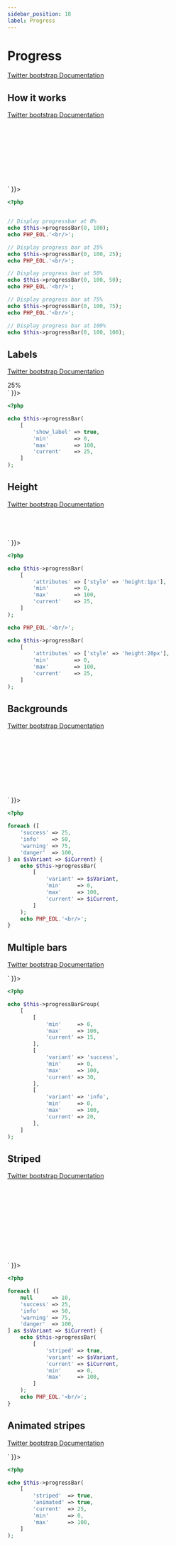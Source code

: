 ```yaml
---
sidebar_position: 18
label: Progress
---
```



# Progress

[Twitter bootstrap Documentation](https://getbootstrap.com/docs/5.1/components/progress/)

## How it works

[Twitter bootstrap Documentation](https://getbootstrap.com/docs/5.1/components/progress/#example)

<Tabs>
<TabItem value="result" label="Result" default>
  <HtmlCode bootstrapVersion="5.1">
      <div dangerouslySetInnerHTML={{ __html: `<div class="progress">
    <div aria-valuemax="100" aria-valuemin="0" aria-valuenow="0" class="progress-bar" role="progressbar"></div>
</div>
<br></br>
<div class="progress">
    <div aria-valuemax="100" aria-valuemin="0" aria-valuenow="25" class="progress-bar" role="progressbar" style="width: 25%;"></div>
</div>
<br></br>
<div class="progress">
    <div aria-valuemax="100" aria-valuemin="0" aria-valuenow="50" class="progress-bar" role="progressbar" style="width: 50%;"></div>
</div>
<br></br>
<div class="progress">
    <div aria-valuemax="100" aria-valuemin="0" aria-valuenow="75" class="progress-bar" role="progressbar" style="width: 75%;"></div>
</div>
<br></br>
<div class="progress">
    <div aria-valuemax="100" aria-valuemin="0" aria-valuenow="100" class="progress-bar" role="progressbar" style="width: 100%;"></div>
</div>` }}></div>
  </HtmlCode>
</TabItem>
<TabItem value="source" label="Source">

```php
<?php


// Display progressbar at 0%
echo $this->progressBar(0, 100);
echo PHP_EOL.'<br/>';

// Display progress bar at 25%
echo $this->progressBar(0, 100, 25);
echo PHP_EOL.'<br/>';

// Display progress bar at 50%
echo $this->progressBar(0, 100, 50);
echo PHP_EOL.'<br/>';

// Display progress bar at 75%
echo $this->progressBar(0, 100, 75);
echo PHP_EOL.'<br/>';

// Display progress bar at 100%
echo $this->progressBar(0, 100, 100);

```

</TabItem>
</Tabs>

## Labels

[Twitter bootstrap Documentation](https://getbootstrap.com/docs/5.1/components/progress/#labels)

<Tabs>
<TabItem value="result" label="Result" default>
  <HtmlCode bootstrapVersion="5.1">
      <div dangerouslySetInnerHTML={{ __html: `<div class="progress">
    <div aria-valuemax="100" aria-valuemin="0" aria-valuenow="25" class="progress-bar" role="progressbar" style="width: 25%;">
        25%
    </div>
</div>` }}></div>
  </HtmlCode>
</TabItem>
<TabItem value="source" label="Source">

```php
<?php

echo $this->progressBar(
    [
        'show_label' => true,
        'min'        => 0,
        'max'        => 100,
        'current'    => 25,
    ]
);

```

</TabItem>
</Tabs>

## Height

[Twitter bootstrap Documentation](https://getbootstrap.com/docs/5.1/components/progress/#height)

<Tabs>
<TabItem value="result" label="Result" default>
  <HtmlCode bootstrapVersion="5.1">
      <div dangerouslySetInnerHTML={{ __html: `<div class="progress" style="height: 1px;">
    <div aria-valuemax="100" aria-valuemin="0" aria-valuenow="25" class="progress-bar" role="progressbar" style="width: 25%;"></div>
</div>
<br></br>
<div class="progress" style="height: 20px;">
    <div aria-valuemax="100" aria-valuemin="0" aria-valuenow="25" class="progress-bar" role="progressbar" style="width: 25%;"></div>
</div>` }}></div>
  </HtmlCode>
</TabItem>
<TabItem value="source" label="Source">

```php
<?php

echo $this->progressBar(
    [
        'attributes' => ['style' => 'height:1px'],
        'min'        => 0,
        'max'        => 100,
        'current'    => 25,
    ]
);

echo PHP_EOL.'<br/>';

echo $this->progressBar(
    [
        'attributes' => ['style' => 'height:20px'],
        'min'        => 0,
        'max'        => 100,
        'current'    => 25,
    ]
);

```

</TabItem>
</Tabs>

## Backgrounds

[Twitter bootstrap Documentation](https://getbootstrap.com/docs/5.1/components/progress/#backgrounds)

<Tabs>
<TabItem value="result" label="Result" default>
  <HtmlCode bootstrapVersion="5.1">
      <div dangerouslySetInnerHTML={{ __html: `<div class="progress">
    <div aria-valuemax="100" aria-valuemin="0" aria-valuenow="25" class="bg-success progress-bar" role="progressbar" style="width: 25%;"></div>
</div>
<br></br>
<div class="progress">
    <div aria-valuemax="100" aria-valuemin="0" aria-valuenow="50" class="bg-info progress-bar" role="progressbar" style="width: 50%;"></div>
</div>
<br></br>
<div class="progress">
    <div aria-valuemax="100" aria-valuemin="0" aria-valuenow="75" class="bg-warning progress-bar" role="progressbar" style="width: 75%;"></div>
</div>
<br></br>
<div class="progress">
    <div aria-valuemax="100" aria-valuemin="0" aria-valuenow="100" class="bg-danger progress-bar" role="progressbar" style="width: 100%;"></div>
</div>
<br></br>` }}></div>
  </HtmlCode>
</TabItem>
<TabItem value="source" label="Source">

```php
<?php

foreach ([
    'success' => 25,
    'info'    => 50,
    'warning' => 75,
    'danger'  => 100,
] as $sVariant => $iCurrent) {
    echo $this->progressBar(
        [
            'variant' => $sVariant,
            'min'     => 0,
            'max'     => 100,
            'current' => $iCurrent,
        ]
    );
    echo PHP_EOL.'<br/>';
}

```

</TabItem>
</Tabs>

## Multiple bars

[Twitter bootstrap Documentation](https://getbootstrap.com/docs/5.1/components/progress/#multiple-bars)

<Tabs>
<TabItem value="result" label="Result" default>
  <HtmlCode bootstrapVersion="5.1">
      <div dangerouslySetInnerHTML={{ __html: `<div class="progress">
    <div aria-valuemax="100" aria-valuemin="0" aria-valuenow="15" class="progress-bar" role="progressbar" style="width: 15%;"></div>
    <div aria-valuemax="100" aria-valuemin="0" aria-valuenow="30" class="bg-success progress-bar" role="progressbar" style="width: 30%;"></div>
    <div aria-valuemax="100" aria-valuemin="0" aria-valuenow="20" class="bg-info progress-bar" role="progressbar" style="width: 20%;"></div>
</div>` }}></div>
  </HtmlCode>
</TabItem>
<TabItem value="source" label="Source">

```php
<?php

echo $this->progressBarGroup(
    [
        [
            'min'     => 0,
            'max'     => 100,
            'current' => 15,
        ],
        [
            'variant' => 'success',
            'min'     => 0,
            'max'     => 100,
            'current' => 30,
        ],
        [
            'variant' => 'info',
            'min'     => 0,
            'max'     => 100,
            'current' => 20,
        ],
    ]
);

```

</TabItem>
</Tabs>

## Striped

[Twitter bootstrap Documentation](https://getbootstrap.com/docs/5.1/components/progress/#striped)

<Tabs>
<TabItem value="result" label="Result" default>
  <HtmlCode bootstrapVersion="5.1">
      <div dangerouslySetInnerHTML={{ __html: `<div class="progress">
    <div aria-valuemax="100" aria-valuemin="0" aria-valuenow="10" class="progress-bar progress-bar-striped" role="progressbar" style="width: 10%;"></div>
</div>
<br></br>
<div class="progress">
    <div aria-valuemax="100" aria-valuemin="0" aria-valuenow="25" class="bg-success progress-bar progress-bar-striped" role="progressbar" style="width: 25%;"></div>
</div>
<br></br>
<div class="progress">
    <div aria-valuemax="100" aria-valuemin="0" aria-valuenow="50" class="bg-info progress-bar progress-bar-striped" role="progressbar" style="width: 50%;"></div>
</div>
<br></br>
<div class="progress">
    <div aria-valuemax="100" aria-valuemin="0" aria-valuenow="75" class="bg-warning progress-bar progress-bar-striped" role="progressbar" style="width: 75%;"></div>
</div>
<br></br>
<div class="progress">
    <div aria-valuemax="100" aria-valuemin="0" aria-valuenow="100" class="bg-danger progress-bar progress-bar-striped" role="progressbar" style="width: 100%;"></div>
</div>
<br></br>` }}></div>
  </HtmlCode>
</TabItem>
<TabItem value="source" label="Source">

```php
<?php

foreach ([
    null      => 10,
    'success' => 25,
    'info'    => 50,
    'warning' => 75,
    'danger'  => 100,
] as $sVariant => $iCurrent) {
    echo $this->progressBar(
        [
            'striped' => true,
            'variant' => $sVariant,
            'current' => $iCurrent,
            'min'     => 0,
            'max'     => 100,
        ]
    );
    echo PHP_EOL.'<br/>';
}

```

</TabItem>
</Tabs>

## Animated stripes

[Twitter bootstrap Documentation](https://getbootstrap.com/docs/5.1/components/progress/#animated-stripes)

<Tabs>
<TabItem value="result" label="Result" default>
  <HtmlCode bootstrapVersion="5.1">
      <div dangerouslySetInnerHTML={{ __html: `<div class="progress">
    <div aria-valuemax="100" aria-valuemin="0" aria-valuenow="25" class="progress-bar progress-bar-animated progress-bar-striped" role="progressbar" style="width: 25%;"></div>
</div>` }}></div>
  </HtmlCode>
</TabItem>
<TabItem value="source" label="Source">

```php
<?php

echo $this->progressBar(
    [
        'striped'  => true,
        'animated' => true,
        'current'  => 25,
        'min'      => 0,
        'max'      => 100,
    ]
);

```

</TabItem>
</Tabs>

